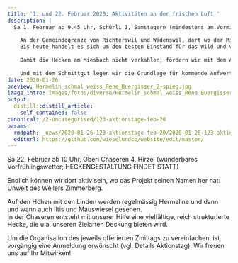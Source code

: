 ```yaml
---
title: '1. und 22. Februar 2020: Aktivitäten an der frischen Luft '
description: |
  Sa 1. Februar ab 9.45 Uhr, Schürli 1, Samstagern (mindestens am Vormittag ist's trocken & mild angesagt; HECKENPFLEGE FINDET STATT) 
  
    An der Gemeindegrenze von Richterswil und Wädenswil, dort wo der Miesbach die Ortsteile Samstagern und Schönenberg verbindet, wurde vor einigen Jahrzehnten ein Landwirtschaftsbetrieb ökologisch ausgerichtet.
    Bis heute handelt es sich um den besten Einstand für das Wild und viele andere Naturwerte am Miesbach. Ein Grund dafür, dass auch die Jagdgesellschaft Richterswil am 1. Februar aktiv dabei ist.  
    
    Damit die Hecken am Miesbach nicht verkahlen, fördern wir mit dem Auslichten die Artenvielfalt. 
    
    Und mit dem Schnittgut legen wir die Grundlage für kommende Aufwertungen am Miesbach. Mehr dazu vor Ort...
date: 2020-01-26
preview: Hermelin_schmal_weiss_Rene_Buergisser_2-spieg.jpg
image_intro: images/fotos/diverse/Hermelin_schmal_weiss_Rene_Buergisser_2-spieg.jpg
output:
  distill::distill_article:
    self_contained: false
canonical: /2-uncategorised/123-aktionstage-feb-20
params:
  rmdpath: _news/2020-01-26-123-aktionstage-feb-20/2020-01-26-123-aktionstage-feb-20.Rmd
  editurl: https://github.com/wieselundco/website/edit/master/
---
```



Sa 22. Februar ab 10 Uhr, Oberi Chaseren 4, Hirzel  (wunderbares Vorfrühlingswetter; HECKENGESTALTUNG FINDET STATT) 

Endlich können wir dort aktiv sein, wo das Projekt seinen Namen her hat: Unweit des Weilers Zimmerberg.

Auf den Höhen mit den Linden werden regelmässig Hermeline und dann und wann auch Iltis und Mauswiesel gesehen.  
In der Chaseren entsteht mit unserer Hilfe eine vielfältige, reich strukturierte Hecke, die u.a. unseren Zielarten Deckung bieten wird. 

Um die Organisation des jeweils offerierten Zmittags zu vereinfachen, ist vorgängig eine Anmeldung erwünscht (vgl. Details Aktionstag). Wir freuen uns auf Ihr Mitwirken!


```r



```

<!--http://wieselundco.ch/2-uncategorised/123-aktionstage-feb-20-->
